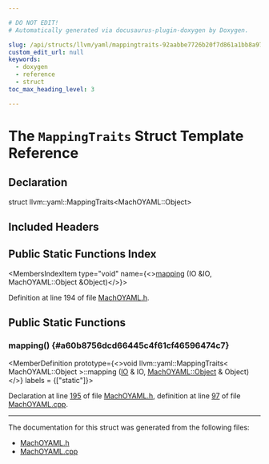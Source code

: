 ```yaml
---

# DO NOT EDIT!
# Automatically generated via docusaurus-plugin-doxygen by Doxygen.

slug: /api/structs/llvm/yaml/mappingtraits-92aabbe7726b20f7d861a1bb8a979e9a
custom_edit_url: null
keywords:
  - doxygen
  - reference
  - struct
toc_max_heading_level: 3

---
```





# The `MappingTraits` Struct Template Reference

<DoxygenPage pluginConfig={pluginConfig}>



## Declaration

<CodeBlock>struct llvm::yaml::MappingTraits&lt;MachOYAML::Object&gt;</CodeBlock>

## Included Headers

<IncludesList>
<IncludesListItem
  filePath="llvm/ObjectYAML/MachOYAML.h"
  permalink="/docs/api/files/include/include/llvm/include/llvm/objectyaml/machoyaml-h"
  isLocal="true" />
</IncludesList>

## Public Static Functions Index

<MembersIndex>

<MembersIndexItem
  type="void"
  name={<><a href="#a60b8756dcd66445c4f61cf46596474c7">mapping</a> (IO &amp;IO, MachOYAML::Object &amp;Object)</>}>
</MembersIndexItem>

</MembersIndex>


Definition at line 194 of file <a href="/docs/api/files/include/include/llvm/include/llvm/objectyaml/machoyaml-h">MachOYAML.h</a>.

<SectionDefinition>

## Public Static Functions

### mapping() {#a60b8756dcd66445c4f61cf46596474c7}

<MemberDefinition
  prototype={<>void llvm::yaml::MappingTraits&lt; MachOYAML::Object &gt;::mapping (<a href="/docs/api/classes/llvm/yaml/io">IO</a> &amp; IO, <a href="/docs/api/structs/llvm/machoyaml/object">MachOYAML::Object</a> &amp; Object)</>}
  labels = {["static"]}>

Declaration at line <a href="/docs/api/files/include/include/llvm/include/llvm/objectyaml/machoyaml-h/#l00195">195</a> of file <a href="/docs/api/files/include/include/llvm/include/llvm/objectyaml/machoyaml-h">MachOYAML.h</a>, definition at line <a href="/docs/api/files/lib/lib/objectyaml/machoyaml-cpp/#l00097">97</a> of file <a href="/docs/api/files/lib/lib/objectyaml/machoyaml-cpp">MachOYAML.cpp</a>.
</MemberDefinition>

</SectionDefinition>

<hr/>

The documentation for this struct was generated from the following files:

<ul>
<li><a href="/docs/api/files/include/include/llvm/include/llvm/objectyaml/machoyaml-h">MachOYAML.h</a></li>
<li><a href="/docs/api/files/lib/lib/objectyaml/machoyaml-cpp">MachOYAML.cpp</a></li>
</ul>

</DoxygenPage>
